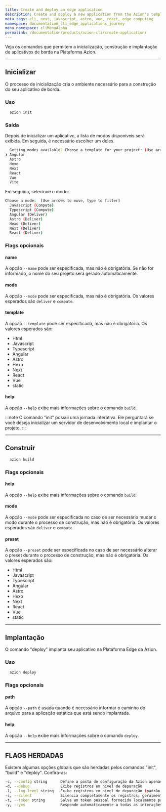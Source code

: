 ```yaml
---
title: Create and deploy an edge application
description: Create and deploy a new application from the Azion's templates.
meta_tags: cli, next, javascript, astro, vue, react, edge computing
namespace: documentation_cli_edge_applications_journey
menu_namespace: cliMenuAlpha
permalink: /documentation/products/azion-cli/create-application/
---
```


Veja os comandos que permitem a inicialização, construção e implantação de aplicativos de borda na Plataforma Azion.

---

## Inicializar

O processo de inicialização cria o ambiente necessário para a construção do seu aplicativo de borda.

### Uso

```sh
  azion init
```

### Saída 

Depois de inicializar um aplicativo, a lista de modos disponíveis será exibida. Em seguida, é necessário escolher um deles.

```sh 
  Getting modes available? Choose a template for your project: (Use arrow keys)
❯ Angular 
  Astro 
  Hexo 
  Next 
  React 
  Vue 
  Vite 
```

Em seguida, selecione o modo: 

```sh
Choose a mode:  [Use arrows to move, type to filter]
  Javascript (Compute)
  Typescript (Compute)
  Angular (Deliver)
  Astro (Deliver)
  Hexo (Deliver)
  Next (Deliver)
  React (Deliver) 
```


### Flags opcionais

#### name

A opção `--name` pode ser especificada, mas não é obrigatória. Se não for informado, o nome do seu projeto será gerado automaticamente.

#### mode

A opção `--mode` pode ser especificada, mas não é obrigatória. Os valores esperados são `deliver` e `compute`.

#### template

A opção `--template` pode ser especificada, mas não é obrigatória. Os valores esperados são:

- Html
- Javascript
- Typescript
- Angular
- Astro
- Hexo
- Next 
- React
- Vue
- static

#### help

A opção `--help` exibe mais informações sobre o comando `build`.

:::note 
O comando "init" possui uma jornada interativa. Ele perguntará se você deseja inicializar um servidor de desenvolvimento local e implantar o projeto.
:::

---

## Construir

```bash
  azion build
```

### Flags opcionais

#### help

A opção `--help` exibe mais informações sobre o comando `build`.

#### mode

A opção `--mode` pode ser especificada no caso de ser necessário mudar o modo durante o processo de construção, mas não é obrigatória. Os valores esperados são `deliver` e `compute`.

#### preset

A opção `--preset` pode ser especificada no caso de ser necessário alterar o preset durante o processo de construção, mas não é obrigatória. Os valores esperados são:

- Html
- Javascript
- Typescript
- Angular
- Astro
- Hexo
- Next 
- React
- Vue
- static

---

## Implantação 

O comando "deploy" implanta seu aplicativo na Plataforma Edge da Azion.

### Uso

```bash
  azion deploy
```

### Flags opcionais

#### path 

A opção `--path` é usada quando é necessário informar o caminho do arquivo para a aplicação estática que está sendo implantada.

#### help

A opção `--help` exibe mais informações sobre o comando `deploy`.

---

## FLAGS HERDADAS

Existem algumas opções globais que são herdadas pelos comandos "init", "build" e "deploy". Confira-as:

```sh
-c, --config string      Define a pasta de configuração da Azion apenas para o comando atual, sem alterar as configurações persistentes.
-d, --debug              Exibe registros em nível de depuração
-l, --log-level string   Exibe registros em nível de depuração (padrão "info")
-s, --silent             Silencia completamente os registros; geralmente usado para fins de automação
-t, --token string       Salva um token pessoal fornecido localmente para autorizar comandos do CLI
-y, --yes                Responde automaticamente a todas as interações sim/não com sim
```